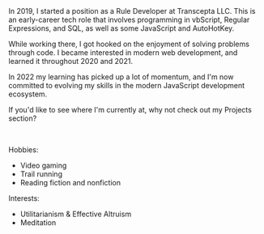 
<ExpandCollapse title="Professional / Software background">
In 2019, I started a position as a Rule Developer at Transcepta LLC. This is an early-career tech role that involves programming in vbScript, Regular Expressions, and SQL, as well as some JavaScript and AutoHotKey.

While working there, I got hooked on the enjoyment of solving problems through code. I became interested in modern web development, and learned it throughout 2020 and 2021.

In 2022 my learning has picked up a lot of momentum, and I'm now committed to evolving my skills in the modern JavaScript development ecosystem.

If you'd like to see where I'm currently at, why not check out my <Link to="/projects">Projects</Link> section?

</ExpandCollapse>

<br />

<ExpandCollapse title="Random info">

Hobbies:

- Video gaming
- Trail running
- Reading fiction and nonfiction

Interests:

- Utilitarianism & Effective Altruism
- Meditation

</ExpandCollapse>
